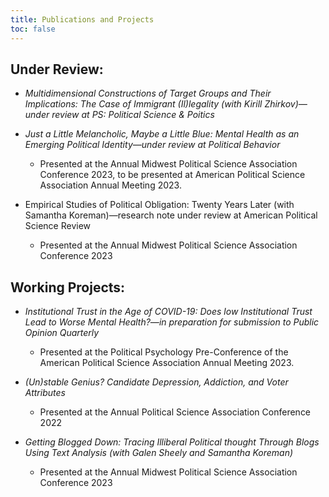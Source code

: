```yaml
---
title: Publications and Projects
toc: false
---
```


## Under Review:

-   *Multidimensional Constructions of Target Groups and Their Implications: The Case of Immigrant (Il)legality (with Kirill Zhirkov)---under review at PS: Political Science & Poitics*

-   *Just a Little Melancholic, Maybe a Little Blue: Mental Health as an Emerging Political Identity---under review at Political Behavior*

    -   Presented at the Annual Midwest Political Science Association Conference 2023, to be presented at American Political Science Association Annual Meeting 2023.

```{=html}
<!-- -->
```
-   Empirical Studies of Political Obligation: Twenty Years Later (with Samantha Koreman)---research note under review at American Political Science Review

    -   Presented at the Annual Midwest Political Science Association Conference 2023

## Working Projects:

-   *Institutional Trust in the Age of COVID-19: Does low Institutional Trust Lead to Worse Mental Health?---in preparation for submission to Public Opinion Quarterly*

    -   Presented at the Political Psychology Pre-Conference of the American Political Science Association Annual Meeting 2023.

-   *(Un)stable Genius? Candidate Depression, Addiction, and Voter Attributes*

    -   Presented at the Annual Political Science Association Conference 2022

-   *Getting Blogged Down: Tracing Illiberal Political thought Through Blogs Using Text Analysis (with Galen Sheely and Samantha Koreman)*

    -   Presented at the Annual Midwest Political Science Association Conference 2023

